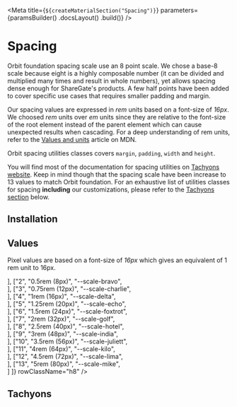 
<Meta
    title={`${createMaterialSection("Spacing")}`}
    parameters={paramsBuilder()
        .docsLayout(<MaterialsLayout sourcePath="/packages/tachyons/src" />)
        .build()}
/>

# Spacing

Orbit foundation spacing scale use an 8 point scale. We chose a base-8 scale because eight is a highly composable number (it can be divided and multiplied many times and result in whole numbers), yet allows spacing dense enough for ShareGate's products. A few half points have been added to cover specific use cases that requires smaller padding and margin.

Our spacing values are expressed in *rem* units based on a font-size of *16px*. We choosed *rem* units over *em* units since they are relative to the font-size of the root element instead of the parent element which can cause unexpected results when cascading. For a deep understanding of rem units, refer to the [Values and units](https://developer.mozilla.org/en-US/docs/Learn/CSS/Building_blocks/Values_and_units) article on MDN.

Orbit spacing utilities classes covers `margin`, `padding`, `width` and `height`.

You will find most of the documentation for spacing utilities on [Tachyons website](http://tachyons.io/docs/layout/spacing/). Keep in mind though that the spacing scale have been increase to 13 values to match Orbit foundation. For an exhaustive list of utilities classes for spacing **including** our customizations, please refer to the [Tachyons section](#tachyons) below.

## Installation

<Installation />

## Values

Pixel values are based on a font-size of *16px* which gives an equivalent of 1 rem unit to 16px.

<Table
    columns={[
        { title: "Scale" },
        { title: "Value" },
        { title: "Variable" },
        { title: "" }
    ]}
    rows={[
        ["1", "0.25rem (4px)", "--scale-alpha", <div className="w1 h4 bg-sunray-400"></div>],
        ["2", "0.5rem (8px)", "--scale-bravo", <div className="w2 h4 bg-sunray-400"></div>],
        ["3", "0.75rem (12px)", "--scale-charlie", <div className="w3 h4 bg-sunray-400"></div>],
        ["4", "1rem (16px)", "--scale-delta", <div className="w4 h4 bg-sunray-400"></div>],
        ["5", "1.25rem (20px)", "--scale-echo", <div className="w5 h4 bg-sunray-400"></div>],
        ["6", "1.5rem (24px)", "--scale-foxtrot", <div className="w6 h4 bg-sunray-400"></div>],
        ["7", "2rem (32px)", "--scale-golf", <div className="w7 h4 bg-sunray-400"></div>],
        ["8", "2.5rem (40px)", "--scale-hotel", <div className="w8 h4 bg-sunray-400"></div>],
        ["9", "3rem (48px)", "--scale-india", <div className="w9 h4 bg-sunray-400"></div>],
        ["10", "3.5rem (56px)", "--scale-juliett", <div className="w10 h4 bg-sunray-400"></div>],
        ["11", "4rem (64px)", "--scale-kilo", <div className="w11 h4 bg-sunray-400"></div>],
        ["12", "4.5rem (72px)", "--scale-lima", <div className="w12 h4 bg-sunray-400"></div>],
        ["13", "5rem (80px)", "--scale-mike", <div className="w13 h4 bg-sunray-400"></div>]
    ]}
    rowClassName="h8"
/>

## Tachyons

<TachyonsFile relativeFilePath="/spacing.css" />